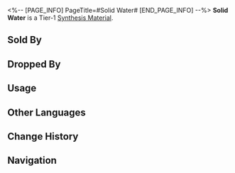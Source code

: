 <%-- [PAGE_INFO]
PageTitle=#Solid Water#
[END_PAGE_INFO] --%>
{{Item Infobox
|id          = 180001
|image       = Item Solid Water.png
|type        = Synthesis Material
|invCategory = Other Materials
|rarity      = 1
|effect      = Tier 1 Synthesis Material
|description = Compound composed of hydrogen and oxygen, essential to support carbon-based life. <br />Keeping it in the solid state makes it easy to carry.
|source1     = [[Storage Zone: Baryons or other enemies]]
|source2     = [[Found in destructible objects in Jarilo-VI]]
|source3     = [[Administrative District Shop]]
|source4     = [[Calyx (Golden)]]
}}
{{Description|''"...Isn't it ice?"''<br />''"No, no, no. Ice is ice, this is water, just in the solid state."''<br />''"...Isn't that the definition of ice?"''}}
'''Solid Water''' is a Tier-1 [[Synthesis Material]].

==Sold By==
{{Shop Availability}}

==Dropped By==
{{Dropped By}}

==Usage==
{{Craft Usage}}

==Other Languages==
{{Other Languages
|en   = Solid Water
|zhs  = 固态净水
|zht  = 固態淨水
|ja   = 固形純水
|ko   = 고체 정수
|es   = Agua sólida
|fr   = Eau solide
|ru   = Твёрдая вода
|th   = Solid Water
|vi   = Nước Sạch Thể Rắn
|de   = Festes Wasser
|id   = Solid Water
|pt   = Água Sólida
}}

==Change History==
{{Change History|1.0}}

==Navigation==
{{Synthesis Material Navbox}}